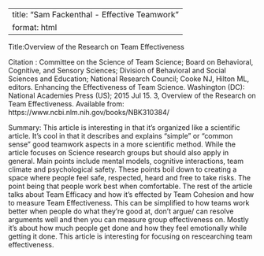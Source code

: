 
---
title: "Sam Fackenthal - Effective Teamwork"
format: html
---

Title:Overview of the Research on Team Effectiveness

Citation : Committee on the Science of Team Science; Board on Behavioral, Cognitive, and Sensory Sciences; Division of Behavioral and Social Sciences and Education; National Research Council; Cooke NJ, Hilton ML, editors. Enhancing the Effectiveness of Team Science. Washington (DC): National Academies Press (US); 2015 Jul 15. 3, Overview of the Research on Team Effectiveness. Available from: https://www.ncbi.nlm.nih.gov/books/NBK310384/

Summary: This article is interesting in that it's organized like a scientific article. It's cool in that it describes and explains "simple" or "common sense" good teamwork aspects in a more scientific method. While the article focuses on Science research groups but should also apply in general. Main points include mental models, cognitive interactions, team climate and psychological safety. These points boil down to creating a space where people feel safe, respected, heard and free to take risks. The point being that people work best when comfortable. The rest of the article talks about Team Efficacy and how it's effected by Team Cohesion and how to measure Team  Effectiveness. This can be simplified to how teams work better when people do what they're good at, don't argue/ can resolve arguments well and then you can measure group effectiveness on. Mostly it's about how much people get done and how they feel emotionally while getting it done. This article is interesting for focusing on rescearching team effectiveness.
